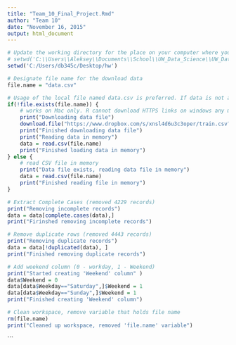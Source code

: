 ```yaml
---
title: "Team_10_Final_Project.Rmd"
author: "Team 10"
date: "November 16, 2015"
output: html_document
---
```



```r

# Update the working directory for the place on your computer where you store the project
# setwd('C:\\Users\\Aleksey\\Documents\\School\\UW_Data_Science\\UW_Data_Science_450\\Final_Project')
setwd('C:/Users/db345c/Desktop/hw')

# Designate file name for the download data
file.name = "data.csv"

# Usage of the local file named data.csv is preferred. If data is not available, usage of Mac is preferred.
if(!file.exists(file.name)) {
    # works on Mac only. R cannot download HTTPS links on windows any more
    print("Downloading data file")
    download.file("https://www.dropbox.com/s/xnsl4d6u3c3oper/train.csv?dl=0", destfile = file.name, method = "curl") 
    print("Finished downloading data file")
    print("Reading data in memory")
    data = read.csv(file.name)
    print("Finished loading data in memory")
} else {
    # read CSV file in memory
    print("Data file exists, reading data file in memory")
    data = read.csv(file.name)
    print("Finished reading file in memory")
}

# Extract Complete Cases (removed 4229 records)
print("Removing incomplete records")
data = data[complete.cases(data),]
print("Firinshed removing incomplete records")

# Remove duplicate rows (removed 4443 records)
print("Removing duplicate records")
data = data[!duplicated(data), ]
print("Finished removing duplicate records")

# Add weekend column (0 - workday, 1 - Weekend)
print("Started creating 'Weekend' column" )
data$Weekend = 0
data[data$Weekday=="Saturday",]$Weekend = 1
data[data$Weekday=="Sunday",]$Weekend = 1
print("Finished creating 'Weekend' column")

# Clean workspace, remove variable that holds file name
rm(file.name)
print("Cleaned up workspace, removed 'file.name' variable")


```

```
